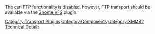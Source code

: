 {{Navbar}}

The curl FTP functionality is disabled, however, FTP transport should be available via the [[Component:GnomeVFS | Gnome VFS]] plugin.

[[Category:Transport Plugins]]
[[Category:Components]]
[[Category:XMMS2 Technical Details]]
